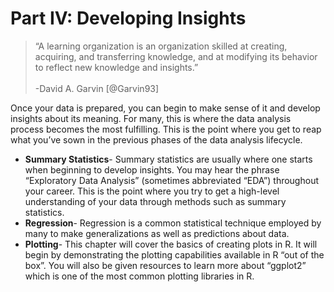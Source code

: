 # Part IV: Developing Insights

> "A learning organization is an organization skilled at creating, acquiring, and transferring knowledge, and at modifying its behavior to reflect new knowledge and insights."  <br><br> -David A. Garvin [@Garvin93]

Once your data is prepared, you can begin to make sense of it and develop insights about its meaning. For many, this is where the data analysis process becomes the most fulfilling. This is the point where you get to reap what you've sown in the previous phases of the data analysis lifecycle.

- **Summary Statistics**- Summary statistics are usually where one starts when beginning to develop insights. You may hear the phrase "Exploratory Data Analysis" (sometimes abbreviated "EDA") throughout your career. This is the point where you try to get a high-level understanding of your data through methods such as summary statistics.
- **Regression**- Regression is a common statistical technique employed by many to make generalizations as well as predictions about data.
- **Plotting**- This chapter will cover the basics of creating plots in R. It will begin by demonstrating the plotting capabilities available in R "out of the box". You will also be given resources to learn more about "ggplot2" which is one of the most common plotting libraries in R.